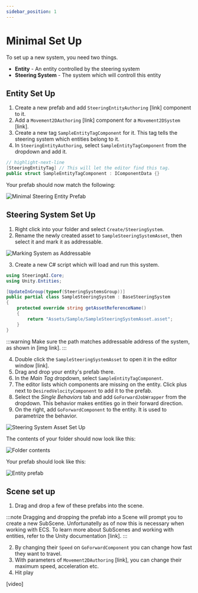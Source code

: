 ```yaml
---
sidebar_position: 1
---
```


# Minimal Set Up

To set up a new system, you need two things.

- **Entity** - An entity controlled by the steering system
- **Steering System** - The system which will controll this entity

## Entity Set Up 

1. Create a new prefab and add `SteeringEntityAuthoring` [link] component to it.
2. Add a `Movement2DAuthoring` [link] component for a `Movement2DSystem` [link].
3. Create a new tag `SampleEntityTagComponent` for it. This tag tells the steering system which entities belong to it.
4. In `SteeringEntityAuthoring`, select `SampleEntityTagComponent` from the dropdown and add it.

```csharp title="SampleEntityTag.cs"
// highlight-next-line
[SteeringEntityTag] // This will let the editor find this tag. 
public struct SampleEntityTagComponent : IComponentData {}
```

Your prefab should now match the following:

![Minimal Steering Entity Prefab](./imgs/MinimalSteeringEntity.png)

## Steering System Set Up

1. Right click into your folder and select `Create/SteeringSystem`. 
2. Rename the newly created asset to `SampleSteeringSystemAsset`, then select it and mark it as addressable. 

![Marking System as Addressable](./imgs/AddressablePath.png)

3. Create a new C# script which will load and run this system. 

```csharp title="SampleEntityTagComponent.cs"
using SteeringAI.Core;
using Unity.Entities;

[UpdateInGroup(typeof(SteeringSystemsGroup))]
public partial class SampleSteeringSystem : BaseSteeringSystem
{
    protected override string getAssetReferenceName()
    {
        return "Assets/Sample/SampleSteeringSystemAsset.asset";
    }
}
```
:::warning
Make sure the path matches addressable address of the system, as shown in [img link].
:::

4. Double click the `SampleSteeringSystemAsset` to open it in the editor window [link]. 
5. Drag and drop your entity's prefab there. 
6. In the *Main Tag* dropdown, select `SampleEntityTagComponent`.
7. The editor lists which components are missing on the entity. Click plus next to `DesiredVelocityComponent` to add it to the prefab. 
8. Select the *Single Behaviors* tab and add `GoForwardJobWrapper` from the dropdown. This behavior makes entities go in their forward direction.
9. On the right, add `GoForwardComponent` to the entity. It is used to parametrize the behavior.

![Steering System Asset Set Up](./imgs/SteeringSystem.png)

The contents of your folder should now look like this: 

![Folder contents](./imgs/Project.png)

Your prefab should look like this:

![Entity prefab](./imgs/Prefab.png)

## Scene set up
1. Drag and drop a few of these prefabs into the scene.

:::note
Dragging and dropping the prefab into a Scene will prompt you to create a new SubScene. Unfortunatelly as of now this is necessary when working with ECS. To learn more about SubScenes and working with entities, refer to the Unity documentation [link].
:::

2. By changing their `Speed` on `GoForwardComponent` you can change how fast they want to travel. 
3. With parameters of `Movement2DAuthoring` [link], you can change their maximum speed, acceleration etc.
4. Hit play

[video]

